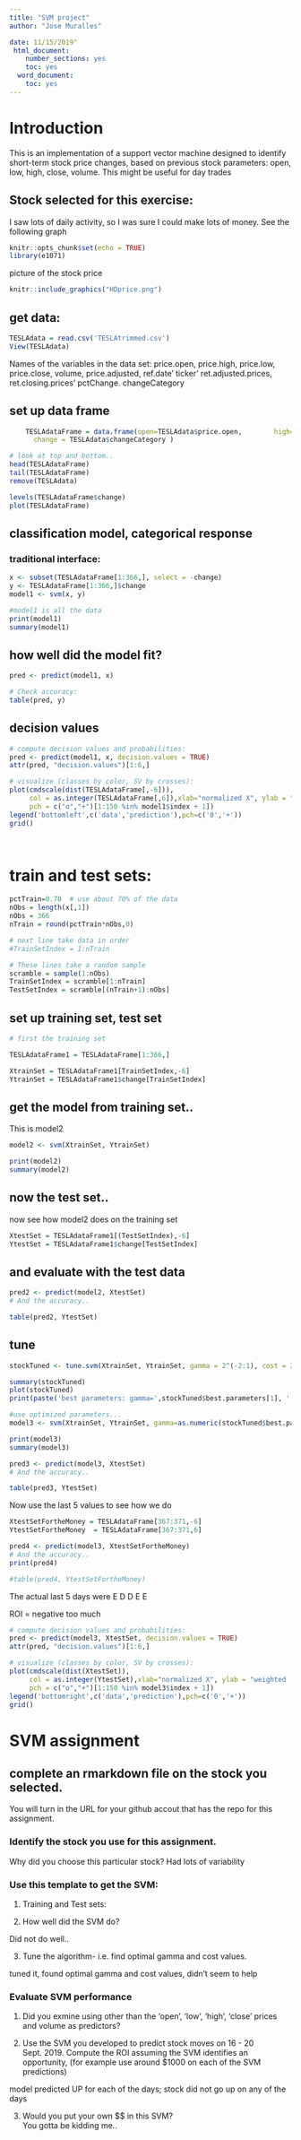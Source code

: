 ---
title: "SVM project"
author: "Jose Muralles"

date: 11/15/2019"
 html_document:
    number_sections: yes
    toc: yes
  word_document:
    toc: yes
---

# Introduction
This is an implementation of a support vector machine designed to identify short-term stock price changes, based on previous stock parameters: open, low, high, close, volume. This might be useful for day trades

## Stock selected for this exercise:

<!-- put your justification/choice here: !-->


I saw lots of daily activity, so I was sure I could make lots of money. See the following graph



```{r setup, echo=FALSE, include=FALSE}
knitr::opts_chunk$set(echo = TRUE)
library(e1071)
```

picture of the stock price


```{r fig.cap="HP price", echo=FALSE, out.width="100%"}
knitr::include_graphics("HDprice.png")
```


## get data:

```{r}
TESLAdata = read.csv('TESLAtrimmed.csv')
View(TESLAdata)

```

Names of the variables in the data set: 
price.open,	price.high,	price.low,	price.close,	volume,	price.adjusted,	ref.date'	ticker'	ret.adjusted.prices,	ret.closing.prices'	pctChange.	changeCategory	


## set up data frame
```{r}
    TESLAdataFrame = data.frame(open=TESLAdata$price.open,        high=TESLAdata$price.high,  low=TESLAdata$price.low, close=TESLAdata$price.close,volume= TESLAdata$volume/10000, 
      change = TESLAdata$changeCategory )

# look at top and bottom..
head(TESLAdataFrame)
tail(TESLAdataFrame)
remove(TESLAdata)

```

```{r}
levels(TESLAdataFrame$change)
plot(TESLAdataFrame)
```


## classification model, categorical response

### traditional interface:
```{r}
x <- subset(TESLAdataFrame[1:366,], select = -change)
y <- TESLAdataFrame[1:366,]$change
model1 <- svm(x, y) 

#model1 is all the data
print(model1)
summary(model1)
```



## how well did the model fit?

```{r}
pred <- predict(model1, x)

# Check accuracy:
table(pred, y)
```

## decision values

```{r}
# compute decision values and probabilities:
pred <- predict(model1, x, decision.values = TRUE)
attr(pred, "decision.values")[1:6,]

# visualize (classes by color, SV by crosses):
plot(cmdscale(dist(TESLAdataFrame[,-6])),
     col = as.integer(TESLAdataFrame[,6]),xlab="normalized X", ylab = "weitghted change",
     pch = c("o","+")[1:150 %in% model1$index + 1])
legend('bottomleft',c('data','prediction'),pch=c('0','+'))
grid()

     
```


# train and test sets:

```{r}
pctTrain=0.70  # use about 70% of the data
nObs = length(x[,1])
nObs = 366
nTrain = round(pctTrain*nObs,0)

# next line take data in order
#TrainSetIndex = 1:nTrain

# These lines take a random sample
scramble = sample(1:nObs)
TrainSetIndex = scramble[1:nTrain]
TestSetIndex = scramble[(nTrain+1):nObs]
```

## set up training set, test set

```{r}
# first the training set

TESLAdataFrame1 = TESLAdataFrame[1:366,]

XtrainSet = TESLAdataFrame1[TrainSetIndex,-6]
YtrainSet = TESLAdataFrame1$change[TrainSetIndex]
```

## get the model from training set.. 
This is model2

```{r}
model2 <- svm(XtrainSet, YtrainSet) 

print(model2)
summary(model2)
```

## now the test set.. 
now see how model2 does on the training set

```{r}
XtestSet = TESLAdataFrame1[(TestSetIndex),-6]
YtestSet = TESLAdataFrame1$change[TestSetIndex]
```

## and evaluate with the test data

```{r}
pred2 <- predict(model2, XtestSet)
# And the accuracy..

table(pred2, YtestSet)
```

## tune

```{r}
stockTuned <- tune.svm(XtrainSet, YtrainSet, gamma = 2^(-2:1), cost = 2^(1:4))

summary(stockTuned)
plot(stockTuned)
print(paste('best parameters: gamma=',stockTuned$best.parameters[1], ', cost=', stockTuned$best.parameters[2]))
```

```{r}
#use optimized parameters... 
model3 <- svm(XtrainSet, YtrainSet, gamma=as.numeric(stockTuned$best.parameters[1]), cost=as.numeric(stockTuned$best.parameters[2] )) 

print(model3)
summary(model3)
```

```{r}

pred3 <- predict(model3, XtestSet)
# And the accuracy..

table(pred3, YtestSet)

```

Now use the last 5 values to see how we do

```{r}

XtestSetFortheMoney = TESLAdataFrame[367:371,-6]
YtestSetFortheMoney  = TESLAdataFrame[367:371,6]

pred4 <- predict(model3, XtestSetFortheMoney)
# And the accuracy..
print(pred4)

#table(pred4, YtestSetFortheMoney)

```
The actual last 5 days were E D D E E

ROI = negative too much




```{r}
# compute decision values and probabilities:
pred <- predict(model3, XtestSet, decision.values = TRUE)
attr(pred, "decision.values")[1:6,]

# visualize (classes by color, SV by crosses):
plot(cmdscale(dist(XtestSet)),
     col = as.integer(YtestSet),xlab="normalized X", ylab = "weighted  change",
     pch = c("o","+")[1:150 %in% model3$index + 1])
legend('bottomright',c('data','prediction'),pch=c('0','+'))
grid()

```




# SVM assignment

## complete an rmarkdown file on the stock you selected.   
  You will turn in the URL for your github accout that has the repo for this assignment.

### Identify the stock you use for this assignment.  
  Why did you choose this particular stock?  Had lots of variability 

<!--   Include in your final report a graph of the stock closing price over the period 20 Jan 2018 to 13 Sept 2019.  Include the .csv file in your repo for the stock you selected.  !-->

### Use this template to get the SVM:  

  1. Training and Test sets:    
<!--    What percent of the stock data did you use for the training set?  How did you select the training set size?  
    Did you select the training set to be the chronological first data observations, and the test set to be the following observations, or did you choose to randomly sample the stock data to get the training set and use the remaining observations for the test set?  Justification for your choice? !-->  
    
  2. How well did the SVM do?  
<!-- show the table of predicted vs truth for the whole data set, and then the same table for predicted vs actual results for just the test set.  !-->

Did not do well.. 

  3. Tune the algorithm- i.e. find optimal gamma and cost values.  <!--Use these valuse to recompute the table of predicted vs actual results for the test set. !-->
  
  tuned it, found optimal gamma and cost values, didn't seem to help
  

### Evaluate SVM performance     

  1. Did you exmine using other than the 'open', 'low', 'high', 'close' prices and volume as predictors? 
  <!-- do you have any evidence that some particular set of the explanatory variables can improve predictions? !-->
  
  
  
  2. Use the SVM you developed to predict stock moves on 16 - 20 Sept. 2019.  Compute the ROI assuming the SVM identifies an opportunity, (for example use around $1000 on each of the SVM predictions)
<!-- There are 5 days available for prediction; if the daily prediction was 'U' buy the stock, then cash out when/if price increases within 5 days. If the daily predictions is 'D', sell the shock short and cash out within 5 days.  If the prediction is E, no investment.  Include your ROI results !-->  

model predicted UP for each of the days; stock did not go up on any of the days
  
  3.  Would you put your own $$ in this SVM?  
  You gotta be kidding me.. 
    
  

